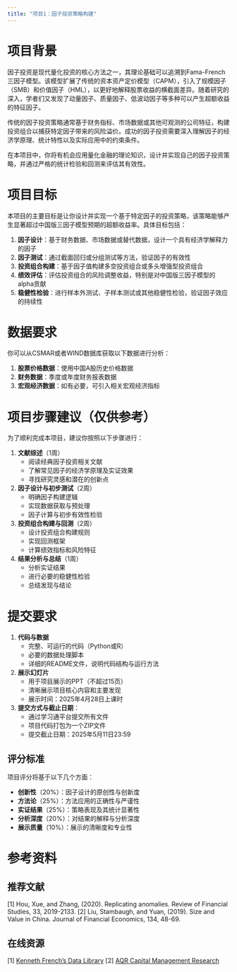 ```yaml
---
title: "项目1：因子投资策略构建"
---
```


# 项目背景

因子投资是现代量化投资的核心方法之一，其理论基础可以追溯到Fama-French三因子模型。该模型扩展了传统的资本资产定价模型（CAPM），引入了规模因子（SMB）和价值因子（HML），以更好地解释股票收益的横截面差异。随着研究的深入，学者们又发现了动量因子、质量因子、低波动因子等多种可以产生超额收益的特征因子。

传统的因子投资策略通常基于财务指标、市场数据或其他可观测的公司特征，构建投资组合以捕获特定因子带来的风险溢价。成功的因子投资需要深入理解因子的经济学原理、统计特性以及实际应用中的约束条件。

在本项目中，你将有机会应用量化金融的理论知识，设计并实现自己的因子投资策略，并通过严格的统计检验和回测来评估其有效性。

# 项目目标

本项目的主要目标是让你设计并实现一个基于特定因子的投资策略，该策略能够产生显著超过中国版三因子模型预期的超额收益率。具体目标包括：

1. **因子设计**：基于财务数据、市场数据或替代数据，设计一个具有经济学解释力的因子
2. **因子测试**：通过截面回归或分组测试等方法，验证因子的有效性
3. **投资组合构建**：基于因子值构建多空投资组合或多头增强型投资组合
4. **绩效评估**：评估投资组合的风险调整收益，特别是对中国版三因子模型的alpha贡献
5. **稳健性检验**：进行样本外测试、子样本测试或其他稳健性检验，验证因子效应的持续性

# 数据要求

你可以从CSMAR或者WIND数据库获取以下数据进行分析：

1. **股票价格数据**：使用中国A股历史价格数据
2. **财务数据**：季度或年度财务报表数据
3. **宏观经济数据**：如有必要，可引入相关宏观经济指标

# 项目步骤建议（仅供参考）

为了顺利完成本项目，建议你按照以下步骤进行：

1. **文献综述**（1周）
   - 阅读经典因子投资相关文献
   - 了解常见因子的经济学原理及实证效果
   - 寻找研究灵感和潜在的创新点

2. **因子设计与初步测试**（2周）
   - 明确因子构建逻辑
   - 实现数据获取与预处理
   - 因子计算与初步有效性检验

3. **投资组合构建与回测**（2周）
   - 设计投资组合构建规则
   - 实现回测框架
   - 计算绩效指标和风险特征

4. **结果分析与总结**（1周）
   - 分析实证结果
   - 进行必要的稳健性检验
   - 总结发现与结论

# 提交要求

1. **代码与数据**
   - 完整、可运行的代码（Python或R）
   - 必要的数据处理脚本
   - 详细的README文件，说明代码结构与运行方法

2. **展示幻灯片**
   - 用于项目展示的PPT（不超过15页）
   - 清晰展示项目核心内容和主要发现
   - 展示时间：2025年4月28日上课时

3. **提交方式与截止日期**：
   - 通过学习通平台提交所有文件
   - 项目代码打包为一个ZIP文件
   - 提交截止日期：2025年5月11日23:59

## 评分标准

项目评分将基于以下几个方面：

- **创新性**（20%）：因子设计的原创性与创新度
- **方法论**（25%）：方法应用的正确性与严谨性
- **实证结果**（25%）：策略表现及其统计显著性
- **分析深度**（20%）：对结果的解释与分析深度
- **展示质量**（10%）：展示的清晰度和专业性

# 参考资料

## 推荐文献
[1] Hou, Xue, and Zhang, (2020). Replicating anomalies. Review of Financial Studies, 33, 2019-2133.
[2] Liu, Stambaugh, and Yuan, (2019). Size and Value in China. Journal of Financial Economics, 134, 48-69.

## 在线资源
[1] [Kenneth French's Data Library](http://mba.tuck.dartmouth.edu/pages/faculty/ken.french/data_library.html)
[2] [AQR Capital Management Research](https://www.aqr.com/research-archive)

